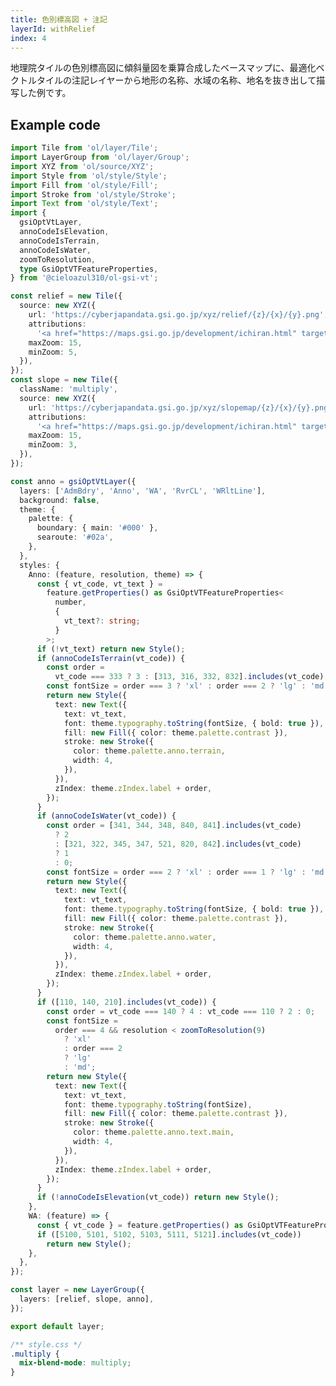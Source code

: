 ```yaml
---
title: 色別標高図 + 注記
layerId: withRelief
index: 4
---
```


地理院タイルの色別標高図に傾斜量図を乗算合成したベースマップに、最適化ベクトルタイルの注記レイヤーから地形の名称、水域の名称、地名を抜き出して描写した例です。

## Example code

```ts
import Tile from 'ol/layer/Tile';
import LayerGroup from 'ol/layer/Group';
import XYZ from 'ol/source/XYZ';
import Style from 'ol/style/Style';
import Fill from 'ol/style/Fill';
import Stroke from 'ol/style/Stroke';
import Text from 'ol/style/Text';
import {
  gsiOptVtLayer,
  annoCodeIsElevation,
  annoCodeIsTerrain,
  annoCodeIsWater,
  zoomToResolution,
  type GsiOptVTFeatureProperties,
} from '@cieloazul310/ol-gsi-vt';

const relief = new Tile({
  source: new XYZ({
    url: 'https://cyberjapandata.gsi.go.jp/xyz/relief/{z}/{x}/{y}.png',
    attributions:
      '<a href="https://maps.gsi.go.jp/development/ichiran.html" target="_blank">地理院タイル</a>',
    maxZoom: 15,
    minZoom: 5,
  }),
});
const slope = new Tile({
  className: 'multiply',
  source: new XYZ({
    url: 'https://cyberjapandata.gsi.go.jp/xyz/slopemap/{z}/{x}/{y}.png',
    attributions:
      '<a href="https://maps.gsi.go.jp/development/ichiran.html" target="_blank">地理院タイル</a>',
    maxZoom: 15,
    minZoom: 3,
  }),
});

const anno = gsiOptVtLayer({
  layers: ['AdmBdry', 'Anno', 'WA', 'RvrCL', 'WRltLine'],
  background: false,
  theme: {
    palette: {
      boundary: { main: '#000' },
      searoute: '#02a',
    },
  },
  styles: {
    Anno: (feature, resolution, theme) => {
      const { vt_code, vt_text } =
        feature.getProperties() as GsiOptVTFeatureProperties<
          number,
          {
            vt_text?: string;
          }
        >;
      if (!vt_text) return new Style();
      if (annoCodeIsTerrain(vt_code)) {
        const order =
          vt_code === 333 ? 3 : [313, 316, 332, 832].includes(vt_code) ? 1 : 2;
        const fontSize = order === 3 ? 'xl' : order === 2 ? 'lg' : 'md';
        return new Style({
          text: new Text({
            text: vt_text,
            font: theme.typography.toString(fontSize, { bold: true }),
            fill: new Fill({ color: theme.palette.contrast }),
            stroke: new Stroke({
              color: theme.palette.anno.terrain,
              width: 4,
            }),
          }),
          zIndex: theme.zIndex.label + order,
        });
      }
      if (annoCodeIsWater(vt_code)) {
        const order = [341, 344, 348, 840, 841].includes(vt_code)
          ? 2
          : [321, 322, 345, 347, 521, 820, 842].includes(vt_code)
          ? 1
          : 0;
        const fontSize = order === 2 ? 'xl' : order === 1 ? 'lg' : 'md';
        return new Style({
          text: new Text({
            text: vt_text,
            font: theme.typography.toString(fontSize, { bold: true }),
            fill: new Fill({ color: theme.palette.contrast }),
            stroke: new Stroke({
              color: theme.palette.anno.water,
              width: 4,
            }),
          }),
          zIndex: theme.zIndex.label + order,
        });
      }
      if ([110, 140, 210].includes(vt_code)) {
        const order = vt_code === 140 ? 4 : vt_code === 110 ? 2 : 0;
        const fontSize =
          order === 4 && resolution < zoomToResolution(9)
            ? 'xl'
            : order === 2
            ? 'lg'
            : 'md';
        return new Style({
          text: new Text({
            text: vt_text,
            font: theme.typography.toString(fontSize),
            fill: new Fill({ color: theme.palette.contrast }),
            stroke: new Stroke({
              color: theme.palette.anno.text.main,
              width: 4,
            }),
          }),
          zIndex: theme.zIndex.label + order,
        });
      }
      if (!annoCodeIsElevation(vt_code)) return new Style();
    },
    WA: (feature) => {
      const { vt_code } = feature.getProperties() as GsiOptVTFeatureProperties;
      if ([5100, 5101, 5102, 5103, 5111, 5121].includes(vt_code))
        return new Style();
    },
  },
});

const layer = new LayerGroup({
  layers: [relief, slope, anno],
});

export default layer;
```

```css
/** style.css */
.multiply {
  mix-blend-mode: multiply;
}
```
